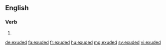 ==English==

===Verb===
{{head|en}}

# {{en-past of|exude}}

[[de:exuded]]
[[fa:exuded]]
[[fr:exuded]]
[[hu:exuded]]
[[mg:exuded]]
[[sv:exuded]]
[[vi:exuded]]